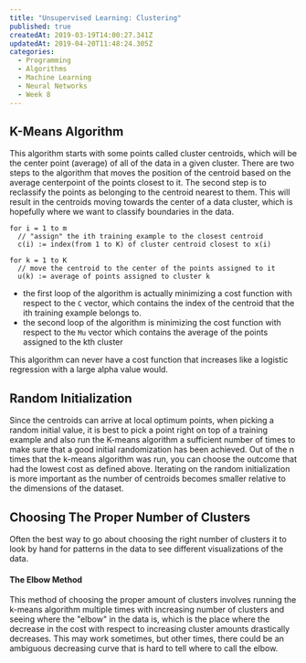 ```yaml
---
title: "Unsupervised Learning: Clustering"
published: true
createdAt: 2019-03-19T14:00:27.341Z
updatedAt: 2019-04-20T11:48:24.305Z
categories:
  - Programming
  - Algorithms
  - Machine Learning
  - Neural Networks
  - Week 8
---
```



## K-Means Algorithm

This algorithm starts with some points called cluster centroids, which will be the center point (average) of all of the
data in a given cluster. There are two steps to the algorithm that moves the position of the centroid based on the
average centerpoint of the points closest to it. The second step is to reclassify the points as belonging to the
centroid nearest to them. This will result in the centroids moving towards the center of a data cluster, which is
hopefully where we want to classify boundaries in the data.

```text
for i = 1 to m
  // "assign" the ith training example to the closest centroid
  c(i) := index(from 1 to K) of cluster centroid closest to x(i)

for k = 1 to K
  // move the centroid to the center of the points assigned to it
  u(k) := average of points assigned to cluster k
```

<M b="J(C,M) = \frac{1}{m} \sum_{i=1}^m \begin{Vmatrix} x^{(i)} - \mu_{c^{(i)}} \end{Vmatrix}" />

- the first loop of the algorithm is actually minimizing a cost function with respect to the `C` vector, which contains
  the index of the centroid that the ith training example belongs to.
- the second loop of the algorithm is minimizing the cost function with respect to the `Mu` vector which contains the
  average of the points assigned to the kth cluster

This algorithm can never have a cost function that increases like a logistic regression with a large alpha value would.

## Random Initialization

Since the centroids can arrive at local optimum points, when picking a random initial value, it is best to pick a point
right on top of a training example and also run the K-means algorithm a sufficient number of times to make sure that a
good initial randomization has been achieved. Out of the n times that the k-means algorithm was run, you can choose the
outcome that had the lowest cost as defined above. Iterating on the random initialization is more important as the
number of centroids becomes smaller relative to the dimensions of the dataset.

## Choosing The Proper Number of Clusters

Often the best way to go about choosing the right number of clusters it to look by hand for patterns in the data to see
different visualizations of the data.

#### The Elbow Method

This method of choosing the proper amount of clusters involves running the k-means algorithm multiple times with
increasing number of clusters and seeing where the "elbow" in the data is, which is the place where the decrease
in the cost with respect to increasing cluster amounts drastically decreases. This may work sometimes, but other
times, there could be an ambiguous decreasing curve that is hard to tell where to call the elbow.
